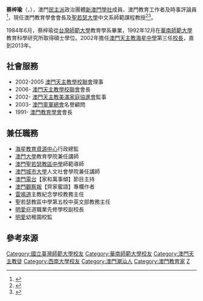 {{Multiple issues|
{{expand|time=2017-12-03T16:10:32+00:00}}
{{refimprove|time=2017-12-03T16:10:32+00:00}}
}}

{{學術研究工作者
| 姓名     = 蔡梓瑜
| 性别     = 男
| 出生日期 = {{birth date and age|1961|01|27}}
| 出生地點 = 
| 圖像     = 
| 圖像大小 = 
| 圖像說明 = 
| 職務     = 澳門教育學會會長
| 國籍     = {{CHN-MAC}}
| Native place =  [[廣東省|廣東]][[汕頭|汕頭]]
| party =[[新澳門學社|新澳門學社]] 
| 研究領域 = 
| 學歷     = 
*澳門[[取潔中學|取潔中學]]畢業
*[[國立台灣師範大學|國立台灣師範大學]]教育學學士
*[[華南師範大學|華南師範大學]]教育學碩士（1993年）
*[[西南大學|西南大學]]教育科學學博士研究生（2005年）<ref>{{cite web|title=CHOI Chi U, 蔡梓瑜 Part-time Lecturer|url=http://www.umac.mo/fed/pstaff/choichiu/|website=澳門大學|accessdate=2017-12-03|archive-date=2012-01-17|archive-url=https://web.archive.org/web/20120117045359/http://www.umac.mo/fed/pstaff/choichiu/|dead-url=no}}</ref>
| past = 
*[[澳門教育改革技術委員會|澳門教育改革技術委員會]]委員（1989-1991年）
*[[澳門基本法諮詢委員會|澳門基本法諮詢委員會]]委員（1989-1991年）
*[[海星中學|海星中學]][[校長|校長]]（2002-2013年）
| award =}}

'''蔡梓瑜'''（{{lang-pt|Choi Chi U}}，{{bd|1961年|1月27日}}），澳門[[澳門泛民主派|民主派]]政治團體[[新澳門學社|新澳門學社]]成員、澳門教育工作者及時事評論員<ref name="aa01">{{cite news|title=蔡梓瑜：荔枝碗船廠具重大教育價值|url=https://aamacau.com/2017/02/07/%E8%94%A1%E6%A2%93%E7%91%9C%EF%BC%9A%E8%8D%94%E6%9E%9D%E7%A2%97%E8%88%B9%E5%BB%A0%E5%85%B7%E9%87%8D%E5%A4%A7%E6%95%99%E8%82%B2%E5%83%B9%E5%80%BC/|accessdate=2017-12-03|agency=論盡媒體|date=2017-02-07|archive-date=2017-12-04|archive-url=https://web.archive.org/web/20171204061347/https://aamacau.com/2017/02/07/%E8%94%A1%E6%A2%93%E7%91%9C%EF%BC%9A%E8%8D%94%E6%9E%9D%E7%A2%97%E8%88%B9%E5%BB%A0%E5%85%B7%E9%87%8D%E5%A4%A7%E6%95%99%E8%82%B2%E5%83%B9%E5%80%BC/|dead-url=no}}</ref>，現任澳門教育學會會長及[[聖若瑟大學|聖若瑟大學]]中文系師範課程教授<ref name="tdm01">{{cite news|title=團體探討高官保障制度反對活動後的社會情況|url=http://www.tdm.com.mo/c_news/radio_news.php?id=256352|accessdate=2017-12-03|agency=澳廣視|date=2015-05-23|archive-date=2017-12-03|archive-url=https://web.archive.org/web/20171203224651/http://www.tdm.com.mo/c_news/radio_news.php?id=256352|dead-url=no}}</ref><ref>{{cite news |author1=蘇爔琳 |title=一國一語 |url=http://www.plataformamacau.com/zh-hant/%E6%BE%B3%E9%96%80/um-pais-uma-lingua/ |agency=澳門平台 |date=2018-06-22 |accessdate=2018-06-23 |archive-date=2018-06-23 |archive-url=https://web.archive.org/web/20180623170330/http://www.plataformamacau.com/zh-hant/%E6%BE%B3%E9%96%80/um-pais-uma-lingua/ |dead-url=no }}</ref>。

1984年6月，蔡梓瑜從[[台灣師範大學|台灣師範大學]]教育學系畢業，1992年12月在[[華南師範大學|華南師範大學]]教育科學研究所取得碩士學位。2002年擔任[[澳門|澳門]][[天主教|天主教]][[海星中學|海星中學]]第三任[[校長|校長]]，直到2013年。

==社會服務==
*2002-2005 [[澳門天主教學校聯會|澳門天主教學校聯會]]理事
*2006- [[澳門天主教學校聯會|澳門天主教學校聯會]]會長
*2002- [[澳門天主教美滿家庭協進會|澳門天主教美滿家庭協進會]]監事
*2003- [[澳門童軍總會|澳門童軍總會]]名譽顧問
*1991- [[澳門教育學會|澳門教育學會]]會長

==兼任職務==
*[[海星教育資源中心|海星教育資源中心]]行政總監
*[[澳門大學|澳門大學]]教育學院兼任講師
*[[澳門聖若瑟教區中學|澳門聖若瑟教區中學]]師範導師
*[[澳門城市大學|澳門城市大學]]人文社會學院兼任講師
*[[澳門電台|澳門電台]]【家和萬事傾】節目主持
*[[澳門觀察報|澳門觀察報]]【齊家蜜語】專欄作者
*[[雷鳴道|雷鳴道]]主教紀念學校教務主任
*聖若瑟教區中學第五校中英文部教務主任
*[[明愛|明愛]]庇道職業先修學校副校長
*[[明愛|明愛]]幼稚園校監

==參考來源==
{{reflist}}

{{DEFAULTSORT:C}}
[[Category:國立臺灣師範大學校友|Category:國立臺灣師範大學校友]]
[[Category:華南師範大學校友|Category:華南師範大學校友]]
[[Category:澳門天主教徒|Category:澳門天主教徒]]
[[Category:西南大學校友|Category:西南大學校友]]
[[Category:澳門潮汕人|Category:澳門潮汕人]]
[[Category:澳門教育家|Category:澳門教育家]]
[[Category:蔡姓|Z]]